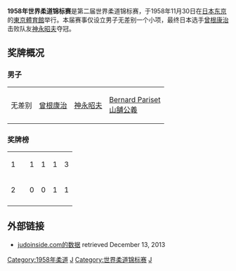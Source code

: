 '''1958年世界柔道锦标赛'''是第二届世界柔道锦标赛，于1958年11月30日在[[日本|日本]][[东京|东京]]的[[東京體育館|東京體育館]]举行。本届赛事仅设立男子无差别一个小项，最终日本选手[[曾根康治|曾根康治]]击败队友[[神永昭夫|神永昭夫]]夺冠。

==奖牌概况==

===男子===
{| {{MedalistTable|type=项目}}
|-
|无差别
|{{flagicon|JPN}} [[曾根康治|曾根康治]]
|{{flagicon|JPN}} [[神永昭夫|神永昭夫]]
|{{flagicon|FRA}} [[Bernard_Pariset|Bernard Pariset]] <br> {{flagicon|JPN}} [[山舗公義|山舗公義]]
|}

=== 奖牌榜 ===
{| {{RankedMedalTable}}
|-
| 1 || align="left"|{{flagcountry|JPN}} || 1 || 1 || 1 || 3
|-
| 2 || align="left"|{{flagcountry|FRA}} || 0 || 0 || 1 || 1
|-
|}

==外部链接==
* [http://www.judoinside.com/event/view/34/ judoinside.com的数据]{{Wayback|url=http://www.judoinside.com/event/view/34/ |date=20160305164139 }} retrieved December 13, 2013
{{WC Judo}}

[[Category:1958年柔道|Category:1958年柔道]]
[[Category:1958年日本体育|J]]
[[Category:世界柔道锦标赛|Category:世界柔道锦标赛]]
[[Category:日本主辦的國際柔道賽事|J]]